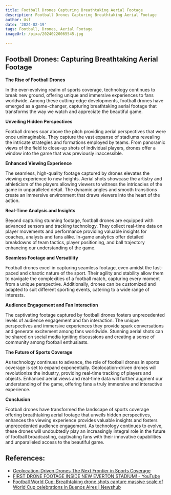 ```yaml
---
title: Football Drones Capturing Breathtaking Aerial Footage
description: Football Drones Capturing Breathtaking Aerial Footage
author: Usf
date: '2024-02-19'
tags: Football, Drones, Aerial Footage
imageUrl: /pixa/20240220065545.jpg

---
```

## **Football Drones: Capturing Breathtaking Aerial Footage**

**The Rise of  Football Drones**

In the ever-evolving realm of sports coverage, technology continues to break  new ground, offering unique and immersive experiences to fans worldwide. Among these cutting-edge developments, football drones have emerged as a game-changer, capturing breathtaking aerial footage that transforms the way we watch and  appreciate the beautiful game.

**Unveiling Hidden Perspectives**

Football drones soar above the pitch providing aerial perspectives that were once  unimaginable. They capture the vast expanse of stadiums revealing the intricate  strategies and formations employed by teams. From panoramic views of the field to close-up shots of individual players, drones  offer a window  into the game  that  was  previously inaccessible.

**Enhanced Viewing Experience**

The seamless, high-quality footage captured by drones elevates the viewing experience to new heights. Aerial shots showcase the artistry and athleticism of the players  allowing viewers  to witness  the intricacies of the game  in  unparalleled detail. The dynamic angles and smooth transitions create an immersive  environment that draws viewers into the heart of the action.

**Real-Time Analysis and Insights**

Beyond  capturing  stunning footage, football drones are equipped with advanced sensors and tracking technology. They collect real-time data on player movements and performance  providing valuable insights for coaches, analysts and fans alike. In-game analytics offer detailed breakdowns of  team tactics, player positioning, and ball trajectory enhancing our understanding of the  game.

**Seamless  Footage and Versatility**

Football drones excel in capturing seamless footage,  even amidst the fast-paced and chaotic nature of the sport. Their agility and stability allow them to navigate the  complexities of a football match, capturing every moment from a unique perspective. Additionally, drones can be customized and adapted to suit different sporting events, catering to a wide range of interests.

**Audience Engagement and Fan Interaction**

The captivating footage captured by football drones fosters unprecedented levels of audience engagement and fan interaction. The unique perspectives and immersive experiences they  provide spark conversations and generate excitement among fans worldwide. Stunning aerial shots  can be shared on social media  igniting discussions and creating a sense of community among football enthusiasts.

**The Future of  Sports Coverage**

As technology continues to advance, the role of football drones in sports coverage is set  to expand  exponentially. Geolocation-driven drones will  revolutionize the industry, providing real-time tracking of players and objects. Enhanced aerial views and real-time data will further augment our understanding of  the  game, offering fans a truly immersive and interactive experience.

**Conclusion**

Football  drones have transformed the landscape of  sports coverage offering breathtaking aerial footage  that  unveils hidden perspectives, enhances  the viewing experience provides valuable insights and fosters  unprecedented  audience  engagement. As technology continues to evolve, these drones will undoubtedly play an increasingly integral role  in the future of football broadcasting, captivating  fans  with their innovative capabilities and unparalleled access to the beautiful game.

## References:
- [Geolocation-Driven Drones The Next Frontier in Sports Coverage](https://utilitiesone.com/geolocation-driven-drones-the-next-frontier-in-sports-coverage)
- [FIRST DRONE FOOTAGE INSIDE NEW EVERTON STADIUM! - YouTube](https://youtube.com/watch?v=hKoB6GRKTKc)
- [Football World Cup: Breathtaking drone shots capture massive scale of World Cup celebrations in Buenos Aires | Newshub](https://www.newshub.co.nz/home/sport/2022/12/football-world-cup-breathtaking-drone-shots-capture-massive-scale-of-world-cup-celebrations-in-buenos-aires.html)
